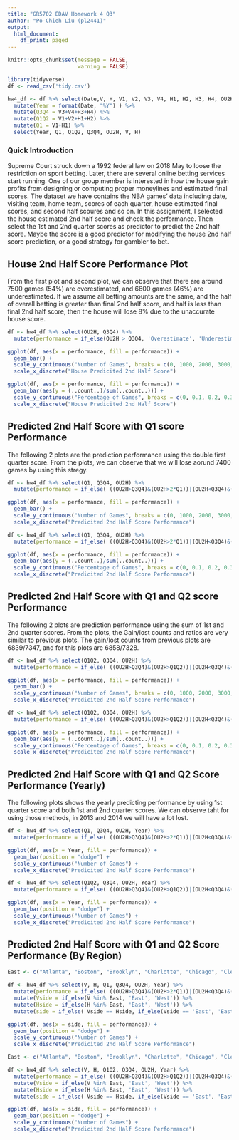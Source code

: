 ```yaml
---
title: "GR5702 EDAV Homework 4 Q3"
author: "Po-Chieh Liu (pl2441)"
output:
  html_document:
    df_print: paged
---
```


```r
knitr::opts_chunk$set(message = FALSE,
                      warning = FALSE)
```

```r
library(tidyverse)
df <- read_csv('tidy.csv')

hw4_df <- df %>% select(Date,V, H, V1, V2, V3, V4, H1, H2, H3, H4, OU2H) %>%
  mutate(Year = format(Date, "%Y") ) %>%
  mutate(Q3Q4 = V3+V4+H3+H4) %>%
  mutate(Q1Q2 = V1+V2+H1+H2) %>%
  mutate(Q1 = V1+H1) %>%
  select(Year, Q1, Q1Q2, Q3Q4, OU2H, V, H) 

```

### Quick Introduction 

Supreme Court struck down a 1992 federal law on 2018 May to loose the restriction on sport betting. Later, there are several online betting services start running. One of our group member is interested in how the house gain profits from designing or computing proper moneylines and estimated final scores. The dataset we have contains the NBA games' data including date, visiting team, home team, scores of each quarter, house estimated final scores, and second half scoures and so on. In this assignment, I selected the house estimated 2nd half score and check the performance. Then select the 1st and 2nd quarter scores as predictor to predict the 2nd half score. Maybe the score is a good predictor for modifying the house 2nd half score prediction, or a good strategy for gambler to bet.

## House 2nd Half Score Performance Plot

From the first plot and second plot, we can observe that there are around 7500 games (54%) are overestimated, and 6600 games (46%) are underestimated. If we assume all betting amounts are the same, and the half of overall betting is greater than final 2nd half score, and half is less than final 2nd half score, then the house will lose 8% due to the unaccurate house score. 

```r
df <- hw4_df %>% select(OU2H, Q3Q4) %>% 
  mutate(performance = if_else(OU2H > Q3Q4, 'Overestimate', 'Underestimate')) 

ggplot(df, aes(x = performance, fill = performance)) +
  geom_bar() +
  scale_y_continuous("Number of Games", breaks = c(0, 1000, 2000, 3000, 4000, 5000, 6000, 7000, 8000)) +
  scale_x_discrete("House Predicited 2nd Half Score")
```


```r
ggplot(df, aes(x = performance, fill = performance)) +
  geom_bar(aes(y = (..count..)/sum(..count..))) +
  scale_y_continuous("Percentage of Games", breaks = c(0, 0.1, 0.2, 0.3, 0.4, 0.5), labels = c('0%', '10%', '20%', '30%', '40%', '50%')) +
  scale_x_discrete("House Predicited 2nd Half Score")
```


## Predicted 2nd Half Score with Q1 score Performance

The following 2 plots are the prediction performance using the double first quarter score. From the plots, we can observe that we will lose aorund 7400 games by using this stregy.

```r
df <- hw4_df %>% select(Q1, Q3Q4, OU2H) %>% 
  mutate(performance = if_else( ((OU2H>Q3Q4)&(OU2H>2*Q1))|(OU2H<Q3Q4)&(OU2H<2*Q1) ,'Gain','Lost')) 

ggplot(df, aes(x = performance, fill = performance)) +
  geom_bar() +
  scale_y_continuous("Number of Games", breaks = c(0, 1000, 2000, 3000, 4000, 5000, 6000, 7000)) +
  scale_x_discrete("Predicited 2nd Half Score Performance")
```

```r
df <- hw4_df %>% select(Q1, Q3Q4, OU2H) %>% 
  mutate(performance = if_else( ((OU2H>Q3Q4)&(OU2H>2*Q1))|(OU2H<Q3Q4)&(OU2H<2*Q1) ,'Gain','Lost')) 

ggplot(df, aes(x = performance, fill = performance)) +
  geom_bar(aes(y = (..count..)/sum(..count..))) +
  scale_y_continuous("Percentage of Games", breaks = c(0, 0.1, 0.2, 0.3, 0.4, 0.5), labels = c('0%', '10%', '20%', '30%', '40%', '50%')) +
  scale_x_discrete("Predicited 2nd Half Score Performance")
```

## Predicted 2nd Half Score with Q1 and Q2 score Performance

The following 2 plots are prediction performance using the sum of 1st and 2nd quarter scores. From the plots, the Gain/lost counts and ratios are very similar to previous plots. The gain/lost counts from previous plots are 6839/7347, and for this plots are 6858/7328.

```r
df <- hw4_df %>% select(Q1Q2, Q3Q4, OU2H) %>% 
  mutate(performance = if_else( ((OU2H>Q3Q4)&(OU2H>Q1Q2))|(OU2H<Q3Q4)&(OU2H<Q1Q2) ,'Gain','Lost')) 

ggplot(df, aes(x = performance, fill = performance)) +
  geom_bar() +
  scale_y_continuous("Number of Games", breaks = c(0, 1000, 2000, 3000, 4000, 5000, 6000, 7000)) +
  scale_x_discrete("Predicited 2nd Half Score Performance")
```

```r
df <- hw4_df %>% select(Q1Q2, Q3Q4, OU2H) %>% 
  mutate(performance = if_else( ((OU2H>Q3Q4)&(OU2H>Q1Q2))|(OU2H<Q3Q4)&(OU2H<Q1Q2) ,'Gain','Lost')) 

ggplot(df, aes(x = performance, fill = performance)) +
  geom_bar(aes(y = (..count..)/sum(..count..))) +
  scale_y_continuous("Percentage of Games", breaks = c(0, 0.1, 0.2, 0.3, 0.4, 0.5), labels = c('0%', '10%', '20%', '30%', '40%', '50%')) +
  scale_x_discrete("Predicited 2nd Half Score Performance")

```

## Predicted 2nd Half Score with Q1 and Q2 Score Performance (Yearly)

The following plots shows the yearly predicting performance by using 1st quarter score and both 1st and 2nd quarter scores. We can observe taht for using those methods, in 2013 and 2014 we will have a lot lost.

```r
df <- hw4_df %>% select(Q1, Q3Q4, OU2H, Year) %>% 
  mutate(performance = if_else( ((OU2H>Q3Q4)&(OU2H>2*Q1))|(OU2H<Q3Q4)&(OU2H<2*Q1) ,'Gain','Lost'))

ggplot(df, aes(x = Year, fill = performance)) +
  geom_bar(position = "dodge") +
  scale_y_continuous("Number of Games") +
  scale_x_discrete("Predicited 2nd Half Score Performance") 
```

```r
df <- hw4_df %>% select(Q1Q2, Q3Q4, OU2H, Year) %>% 
  mutate(performance = if_else( ((OU2H>Q3Q4)&(OU2H>Q1Q2))|(OU2H<Q3Q4)&(OU2H<Q1Q2) ,'Gain','Lost')) 

ggplot(df, aes(x = Year, fill = performance)) +
  geom_bar(position = "dodge") +
  scale_y_continuous("Number of Games") +
  scale_x_discrete("Predicited 2nd Half Score Performance") 
```

## Predicted 2nd Half Score with Q1 and Q2 Score Performance (By Region)



```r
East <- c("Atlanta", "Boston", "Brooklyn", "Charlotte", "Chicago", "Cleveland", "Detroit", "Indiana", "Miami", "Milwaukee","NewYork","Orlando","Philadelphia","Toronto","Washington")

df <- hw4_df %>% select(V, H, Q1, Q3Q4, OU2H, Year) %>% 
  mutate(performance = if_else( ((OU2H>Q3Q4)&(OU2H>2*Q1))|(OU2H<Q3Q4)&(OU2H<2*Q1) ,'Gain','Lost')) %>%
  mutate(Vside = if_else(V %in% East, 'East', 'West')) %>%
  mutate(Hside = if_else(H %in% East, 'East', 'West')) %>%
  mutate(side = if_else( Vside == Hside, if_else(Vside == 'East', 'East', 'West'), 'East-West'))

ggplot(df, aes(x = side, fill = performance)) +
  geom_bar(position = "dodge") +
  scale_y_continuous("Number of Games") +
  scale_x_discrete("Predicited 2nd Half Score Performance")

```


```r
East <- c("Atlanta", "Boston", "Brooklyn", "Charlotte", "Chicago", "Cleveland", "Detroit", "Indiana", "Miami", "Milwaukee","NewYork","Orlando","Philadelphia","Toronto","Washington")

df <- hw4_df %>% select(V, H, Q1Q2, Q3Q4, OU2H, Year) %>% 
  mutate(performance = if_else( ((OU2H>Q3Q4)&(OU2H>Q1Q2))|(OU2H<Q3Q4)&(OU2H<Q1Q2) ,'Gain','Lost')) %>%
  mutate(Vside = if_else(V %in% East, 'East', 'West')) %>%
  mutate(Hside = if_else(H %in% East, 'East', 'West')) %>%
  mutate(side = if_else( Vside == Hside, if_else(Vside == 'East', 'East', 'West'), 'East-West'))

ggplot(df, aes(x = side, fill = performance)) +
  geom_bar(position = "dodge") +
  scale_y_continuous("Number of Games") +
  scale_x_discrete("Predicited 2nd Half Score Performance")

```